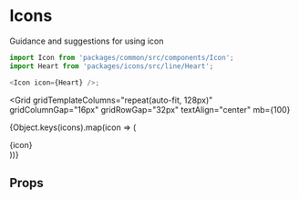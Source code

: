 

<Meta title="Icons|All" />

# Icons
Guidance and suggestions for using icon

```js
import Icon from 'packages/common/src/components/Icon';
import Heart from 'packages/icons/src/line/Heart';

<Icon icon={Heart} />;
```

<Grid
  gridTemplateColumns="repeat(auto-fit, 128px)"
  gridColumnGap="16px"
  gridRowGap="32px"
  textAlign="center"
  mb={100}
>
  {Object.keys(icons).map(icon => (
    <div key={icon}>
      <Icon icon={icons[icon]} fontSize={24} display="block" title={icon} />
      {icon}
    </div>
  ))}
</Grid>

## Props

<Props of={Icon} />
